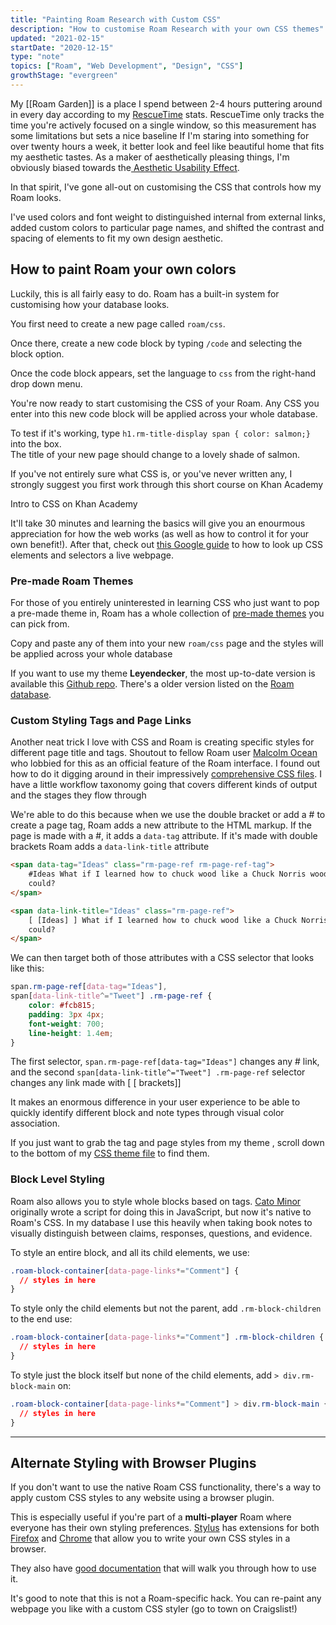 ```yaml
---
title: "Painting Roam Research with Custom CSS"
description: "How to customise Roam Research with your own CSS themes"
updated: "2021-02-15"
startDate: "2020-12-15"
type: "note"
topics: ["Roam", "Web Development", "Design", "CSS"]
growthStage: "evergreen"
---
```



<IntroParagraph>My [[Roam Garden]] is a place I spend between 2-4 hours puttering around in every day according to my <a href="https://www.rescuetime.com/">RescueTime</a> stats. <Footnote idName={1}>RescueTime only tracks the time you're actively focused on a single window, so this measurement has some limitations but sets a nice baseline</Footnote> If I'm staring into something for over twenty hours a week, it better look and
feel like beautiful home that fits my aesthetic tastes. As a maker of aesthetically pleasing things, I'm obviously biased towards the<a href="https://en.wikipedia.org/wiki/Aesthetic%E2%80%93usability_effect">
Aesthetic Usability Effect</a>.</IntroParagraph>

<RemoteImage
	showalt
	width="580px"
	alt="A bar graph of the hours I spend in Roam on a typical week"
	src="https://res.cloudinary.com/dg3gyk0gu/image/upload/c_scale,w_580/v1590188743/maggieappleton.com/notes/roamhours.png"
/>

In that spirit, I've gone all-out on customising the CSS that controls how my Roam looks.

I've used colors and font weight to distinguished internal from external links, added custom colors to particular page names, and shifted the contrast and spacing of elements to fit my own design aesthetic.

<RemoteImage
	width="1100px"
	alt="A screen capture of my visual styling system in Roam"
	src="https://res.cloudinary.com/dg3gyk0gu/image/upload/c_scale,w_1720/v1590188713/maggieappleton.com/notes/roam_theme_maggie.png"
	framed
/>

## How to paint Roam your own colors

Luckily, this is all fairly easy to do. Roam has a built-in system for
customising how your database looks.

You first need to create a new page called `roam/css`.

<RemoteImage
	width="840px"
	alt="The roam search bar with roam/css entered"
	src="https://res.cloudinary.com/dg3gyk0gu/image/upload/c_scale,f_auto,q_auto:good,w_840/v1607173029/maggieappleton.com/notes/roam-garden/Screenshot_2020-12-05_at_12.47.43.png"
	framed
/>

Once there, create a new code block by typing `/code` and selecting the block option.

<RemoteImage
	width="840px"
	alt="Entering /code into the empty page"
	src="https://res.cloudinary.com/dg3gyk0gu/image/upload/c_scale,f_auto,q_auto:good,w_840/v1607173035/maggieappleton.com/notes/roam-garden/Screenshot_2020-12-05_at_12.48.46.png"
	framed
/>

Once the code block appears, set the language to `css` from the right-hand drop down menu.

<RemoteImage
	width="840px"
	alt="Selecting the code option from the code block dropdown menu"
	src="https://res.cloudinary.com/dg3gyk0gu/image/upload/c_scale,f_auto,q_auto:good,w_1200/v1607173038/maggieappleton.com/notes/roam-garden/Screenshot_2020-12-05_at_12.48.56.png"
	framed
/>

You're now ready to start customising the CSS of your Roam. Any CSS you enter into this new code block will be applied across your whole database.

To test if it's working, type `h1.rm-title-display span { color: salmon;}` into the box.  
The title of your new page should change to a lovely shade of salmon.

<RemoteImage
	width="840px"
	alt="The page title changing to the color salmon"
	src="https://res.cloudinary.com/dg3gyk0gu/image/upload/c_scale,f_auto,q_auto:good,w_1200/v1607173750/maggieappleton.com/notes/roam-garden/Screenshot_2020-12-05_at_13.09.01.png"
	framed
/>

<SimpleCard>

If you've not entirely sure what CSS is, or you've never written any, I strongly suggest you first work through this short course on Khan Academy

<Spacer size="2xs" />

<ButtonLink href="https://www.khanacademy.org/computing/computer-programming/html-css/intro-to-css/pt/css-basics">Intro to CSS on Khan Academy</ButtonLink>

<Spacer size="2xs" />

It'll take 30 minutes and learning the basics will give you an enourmous
appreciation for how the web works (as well as how to control it for your own
benefit!). After that, check out <a href="https://developers.google.com/web/tools/chrome-devtools/css">
this Google guide</a> to how to look up CSS elements and selectors a live webpage.

</SimpleCard>

### Pre-made Roam Themes

For those of you entirely uninterested in learning CSS who just want to pop a pre-made theme in, Roam has a whole collection of [pre-made themes](https://roamresearch.com/#/app/help/page/fJRcVITNY) you can pick from.

Copy and paste any of them into your new `roam/css` page and the styles will be applied across your whole database

If you want to use my theme **Leyendecker**, the most up-to-date version is available this [Github repo](https://github.com/theianjones/roam-research-themes/blob/master/leyendecker.css). There's a older version listed on the [Roam database](https://roamresearch.com/#/app/help/page/fJRcVITNY).

### Custom Styling Tags and Page Links

Another neat trick I love with CSS and Roam is creating specific styles for different page title and tags. <Footnote idName={3}>Shoutout to fellow Roam user <a href="https://malcolmocean.com/">Malcolm Ocean</a> who lobbied for this as an official feature of the Roam interface. I found out how to do it digging around in their impressively <a href="https://gist.github.com/malcolmocean/03d777a1c8f89be8c98e3d89d6821607">comprehensive CSS files</a></Footnote>. I have a little workflow taxonomy going that covers different kinds of output and the stages they flow through

<RemoteImage
	width="880px"
	alt="A screencapture of my Roam database with various colored tags"
	src="https://res.cloudinary.com/dg3gyk0gu/image/upload/c_scale,w_1457/v1590193543/maggieappleton.com/notes/datatags.png"
/>

We're able to do this because when we use the double bracket or add a # to create a page tag, Roam adds a new attribute to the HTML markup. If the page is made with a #, it adds a `data-tag` attribute. If it's made with double brackets Roam adds a `data-link-title` attribute

```html
<span data-tag="Ideas" class="rm-page-ref rm-page-ref-tag">
	#Ideas What if I learned how to chuck wood like a Chuck Norris woodchuck
	could?
</span>

<span data-link-title="Ideas" class="rm-page-ref">
	[ [Ideas] ] What if I learned how to chuck wood like a Chuck Norris woodchuck
	could?
</span>
```

We can then target both of those attributes with a CSS selector that looks like this:

```css
span.rm-page-ref[data-tag="Ideas"],
span[data-link-title^="Tweet"] .rm-page-ref {
	color: #fcb815;
	padding: 3px 4px;
	font-weight: 700;
	line-height: 1.4em;
}
```

The first selector, `span.rm-page-ref[data-tag="Ideas"]` changes any # link, and the second `span[data-link-title^="Tweet"] .rm-page-ref` selector changes any link made with [ [ brackets]]

It makes an enormous difference in your user experience to be able to quickly identify different block and note types through visual color association.

If you just want to grab the tag and page styles from my theme , scroll down to the bottom of my <a href="https://github.com/theianjones/roam-research-themes/blob/master/leyendecker.css">CSS theme file</a> to find them.

### Block Level Styling

Roam also allows you to style whole blocks based on tags. <Footnote idName={4}>[Cato Minor](https://twitter.com/catominor3?lang=en) originally wrote a script for doing this in JavaScript, but now it's native to Roam's CSS.</Footnote> In my database I use this heavily when taking book notes to visually distinguish between claims, responses, questions, and evidence.

To style an entire block, and all its child elements, we use:

```css
.roam-block-container[data-page-links*="Comment"] {
  // styles in here
}
```

To style only the child elements but not the parent, add `.rm-block-children` to the end use:

```css
.roam-block-container[data-page-links*="Comment"] .rm-block-children {
  // styles in here
}
```

To style just the block itself but none of the child elements, add `> div.rm-block-main` on:

```css
.roam-block-container[data-page-links*="Comment"] > div.rm-block-main {
  // styles in here
}
```

---

## Alternate Styling with Browser Plugins

If you don't want to use the native Roam CSS functionality, there's a way to apply custom CSS styles to any website using a browser plugin.

This is especially useful if you're part of a **multi-player** Roam where everyone has their own styling preferences. [Stylus](https://stylus-lang.com/) has extensions for both [Firefox](https://addons.mozilla.org/en-US/firefox/addon/stylus/) and [Chrome](https://chrome.google.com/webstore/detail/stylus/clngdbkpkpeebahjckkjfobafhncgmne?hl=en) that allow you to write your own CSS styles in a browser.

<RemoteImage
	width="980px"
	alt="A screen capture of the stylus interface"
	src="https://res.cloudinary.com/dg3gyk0gu/image/upload/c_scale,w_980/v1590188865/maggieappleton.com/notes/stylus.png"
	framed
/>

They also have <a href="https://github.com/openstyles/stylus/wiki/Editor">good documentation</a> that will walk you through how to use it.

It's good to note that this is not a Roam-specific hack. You can re-paint any webpage you like with a custom CSS styler (go to town on Craigslist!)
